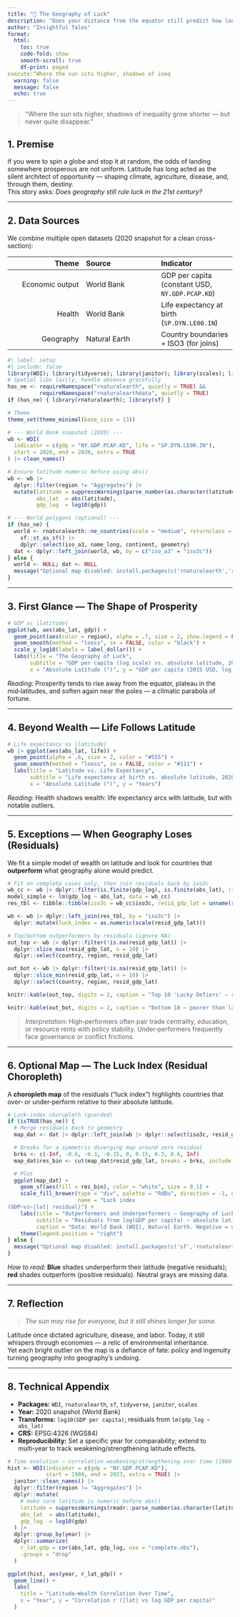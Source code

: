 ```yaml
---
title: "🧭 The Geography of Luck"
description: "Does your distance from the equator still predict how long you live, how much you earn, or how happy you are?"
author: "Insightful Tales"
format:
  html:
    toc: true
    code-fold: show
    smooth-scroll: true
    df-print: paged
execute:“Where the sun sits higher, shadows of ineq
  warning: false
  message: false
  echo: true
---
```


> “Where the sun sits higher, shadows of inequality grow shorter — but never quite disappear.”

## 1. Premise

If you were to spin a globe and stop it at random, the odds of landing somewhere prosperous are not uniform. Latitude has long acted as the silent architect of opportunity — shaping climate, agriculture, disease, and, through them, destiny.\
This story asks: *Does geography still rule luck in the 21st century?*

------------------------------------------------------------------------

## 2. Data Sources

We combine multiple open datasets (2020 snapshot for a clean cross-section):

| Theme | Source | Indicator |
|---:|:---|:---|
| Economic output | World Bank | GDP per capita (constant USD, `NY.GDP.PCAP.KD`) |
| Health | World Bank | Life expectancy at birth (`SP.DYN.LE00.IN`) |
| Geography | Natural Earth | Country boundaries + ISO3 (for joins) |

```r
#| label: setup
#| include: false
library(WDI); library(tidyverse); library(janitor); library(scales); library(readr)
# Spatial libs lazily, handle absence gracefully
has_ne <- requireNamespace("rnaturalearth", quietly = TRUE) &&
          requireNamespace("rnaturalearthdata", quietly = TRUE)
if (has_ne) { library(rnaturalearth); library(sf) }

# Theme
theme_set(theme_minimal(base_size = 13))

# --- World Bank snapshot (2020) ---
wb <- WDI(
  indicator = c(gdp = "NY.GDP.PCAP.KD", life = "SP.DYN.LE00.IN"),
  start = 2020, end = 2020, extra = TRUE
) |> clean_names()

# Ensure latitude numeric before using abs()
wb <- wb |> 
  dplyr::filter(region != "Aggregates") |>
  mutate(latitude = suppressWarnings(parse_number(as.character(latitude))),
         abs_lat  = abs(latitude),
         gdp_log  = log10(gdp))

# --- World polygons (optional) ---
if (has_ne) {
  world <- rnaturalearth::ne_countries(scale = "medium", returnclass = "sf") |>
    sf::st_as_sf() |>
    dplyr::select(iso_a3, name_long, continent, geometry)
  dat <- dplyr::left_join(world, wb, by = c("iso_a3" = "iso3c"))
} else {
  world <- NULL; dat <- NULL
  message("Optional map disabled: install.packages(c('rnaturalearth','rnaturalearthdata','sf')) to enable the choropleth.")
}
```

------------------------------------------------------------------------

## 3. First Glance — The Shape of Prosperity

```r
# GDP vs |latitude|
ggplot(wb, aes(abs_lat, gdp)) +
  geom_point(aes(color = region), alpha = .7, size = 2, show.legend = FALSE) +
  geom_smooth(method = "loess", se = FALSE, color = "black") +
  scale_y_log10(labels = label_dollar()) +
  labs(title = "The Geography of Luck",
       subtitle = "GDP per capita (log scale) vs. absolute latitude, 2020 (World Bank)",
       x = "Absolute Latitude (°)", y = "GDP per capita (2015 USD, log scale)")
```

*Reading:* Prosperity tends to rise away from the equator, plateau in the mid‑latitudes, and soften again near the poles — a climatic parabola of fortune.

------------------------------------------------------------------------

## 4. Beyond Wealth — Life Follows Latitude

```r
# Life expectancy vs |latitude|
wb |> ggplot(aes(abs_lat, life)) +
  geom_point(alpha = .6, size = 2, color = "#555") +
  geom_smooth(method = "loess", se = FALSE, color = "#111") +
  labs(title = "Latitude vs. Life Expectancy",
       subtitle = "Life expectancy at birth vs. absolute latitude, 2020",
       x = "Absolute Latitude (°)", y = "Years")
```

*Reading:* Health shadows wealth: life expectancy arcs with latitude, but with notable outliers.

------------------------------------------------------------------------

## 5. Exceptions — When Geography Loses (Residuals)

We fit a simple model of wealth on latitude and look for countries that **outperform** what geography alone would predict.

```r
# Fit on complete cases only, then join residuals back by iso3c
wb_cc <- wb |> dplyr::filter(is.finite(gdp_log), is.finite(abs_lat), !is.na(iso3c))
model_simple <- lm(gdp_log ~ abs_lat, data = wb_cc)
res_tbl <- tibble::tibble(iso3c = wb_cc$iso3c, resid_gdp_lat = unname(resid(model_simple)))

wb <- wb |> dplyr::left_join(res_tbl, by = "iso3c") |>
  dplyr::mutate(luck_index = as.numeric(scale(resid_gdp_lat)))

# Top/bottom outperformers by residuals (ignore NA)
out_top <- wb |> dplyr::filter(!is.na(resid_gdp_lat)) |>
  dplyr::slice_max(resid_gdp_lat, n = 10) |>
  dplyr::select(country, region, resid_gdp_lat)

out_bot <- wb |> dplyr::filter(!is.na(resid_gdp_lat)) |>
  dplyr::slice_min(resid_gdp_lat, n = 10) |>
  dplyr::select(country, region, resid_gdp_lat)

knitr::kable(out_top, digits = 2, caption = "Top 10 'Lucky Defiers' — richer than latitude alone predicts (log residual)")
```

```r
knitr::kable(out_bot, digits = 2, caption = "Bottom 10 — poorer than latitude alone predicts (log residual)")
```

> *Interpretation:* High‑performers often pair trade centrality, education, or resource rents with policy stability. Under‑performers frequently face governance or conflict frictions.

------------------------------------------------------------------------

## 6. Optional Map — The Luck Index (Residual Choropleth)

A **choropleth map** of the residuals ("luck index") highlights countries that over‑ or under‑perform relative to their absolute latitude.

```r
# Luck-index choropleth (guarded)
if (isTRUE(has_ne)) {
  # Merge residuals back to geometry
  map_dat <- dat |> dplyr::left_join(wb |> dplyr::select(iso3c, resid_gdp_lat), by = c("iso_a3" = "iso3c"))

  # Breaks for a symmetric diverging map around zero residual
  brks <- c(-Inf, -0.6, -0.3, -0.15, 0, 0.15, 0.3, 0.6, Inf)
  map_dat$res_bin <- cut(map_dat$resid_gdp_lat, breaks = brks, include.lowest = TRUE)

  # Plot
  ggplot(map_dat) +
    geom_sf(aes(fill = res_bin), color = "white", size = 0.1) +
    scale_fill_brewer(type = "div", palette = "RdBu", direction = -1, na.value = "#e5e7eb",
                      name = "Luck index
(GDP~vs~|lat| residual)") +
    labs(title = "Outperformers and Underperformers — Geography of Luck",
         subtitle = "Residuals from log(GDP per capita) ~ absolute latitude, 2020",
         caption = "Data: World Bank (WDI), Natural Earth. Negative = underperforming latitude; positive = outperforming.") +
    theme(legend.position = "right")
} else {
  message("Optional map disabled: install.packages(c('sf','rnaturalearth','rnaturalearthdata')) to enable the choropleth.")
}
```

*How to read:* **Blue** shades underperform their latitude (negative residuals); **red** shades outperform (positive residuals). Neutral grays are missing data.

------------------------------------------------------------------------

## 7. Reflection

> *The sun may rise for everyone, but it still shines longer for some.*

Latitude once dictated agriculture, disease, and labor. Today, it still whispers through economies — a relic of environmental inheritance.\
Yet each bright outlier on the map is a defiance of fate: policy and ingenuity turning geography into geography’s undoing.

------------------------------------------------------------------------

## 8. Technical Appendix

-   **Packages:** `WDI`, `rnaturalearth`, `sf`, `tidyverse`, `janitor`, `scales`\
-   **Year:** 2020 snapshot (World Bank)\
-   **Transforms:** `log10(GDP per capita)`; residuals from `lm(gdp_log ~ abs_lat)`\
-   **CRS:** EPSG:4326 (WGS84)\
-   **Reproducibility:** Set a specific year for comparability; extend to multi‑year to track weakening/strengthening latitude effects.

```r
# Time evolution — correlation weakening/strengthening over time (1980–2023)
hist <- WDI(indicator = c(gdp = "NY.GDP.PCAP.KD"),
            start = 1980, end = 2023, extra = TRUE) |>
  janitor::clean_names() |>
  dplyr::filter(region != "Aggregates") |>
  dplyr::mutate(
    # make sure latitude is numeric before abs()
    latitude = suppressWarnings(readr::parse_number(as.character(latitude))),
    abs_lat  = abs(latitude),
    gdp_log  = log10(gdp)
  ) |>
  dplyr::group_by(year) |>
  dplyr::summarize(
    r_lat_gdp = cor(abs_lat, gdp_log, use = "complete.obs"),
    .groups = "drop"
  )

ggplot(hist, aes(year, r_lat_gdp)) +
  geom_line() +
  labs(
    title = "Latitude–Wealth Correlation Over Time",
    x = "Year", y = "Correlation r (|lat| vs log GDP per capita)"
  )
```

